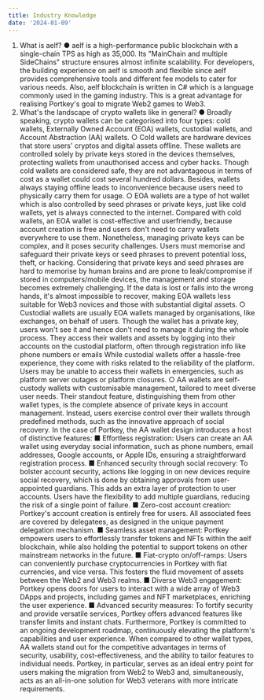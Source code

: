```yaml
---
title: Industry Knowledge
date: '2024-01-09'
---
```


1. What is aelf?
   ● aelf is a high-performance public blockchain with a single-chain TPS as high as 35,000. Its "MainChain and multiple SideChains" structure ensures almost infinite scalability. For developers, the building experience on aelf is smooth and flexible since aelf provides comprehensive tools and different fee models to cater for various needs.
   Also, aelf blockchain is written in C# which is a language commonly used in the gaming industry. This is a great advantage for realising Portkey's goal to migrate Web2 games to Web3.
2. What's the landscape of crypto wallets like in general?
   ● Broadly speaking, crypto wallets can be categorised into four types: cold wallets, Externally Owned Account (EOA) wallets, custodial wallets, and Account Abstraction (AA) wallets.
   ○ Cold wallets are hardware devices that store users' cryptos and digital assets offline. These wallets are controlled solely by private keys stored in the devices themselves, protecting wallets from unauthorised access and cyber hacks.
   Though cold wallets are considered safe, they are not advantageous in terms of cost as a wallet could cost several hundred dollars. Besides, wallets always staying offline leads to inconvenience because users need to physically carry them for usage.
   ○ EOA wallets are a type of hot wallet which is also controlled by seed phrases or private keys, just like cold wallets, yet is always connected to the internet. Compared with cold wallets, an EOA wallet is cost-effective and userfriendly, because account creation is free and users don't need to carry wallets everywhere to use them.
   Nonetheless, managing private keys can be complex, and it poses security challenges. Users must memorise and safeguard their private keys or seed phrases to prevent potential loss, theft, or hacking. Considering that private keys and seed phrases are hard to memorise by human brains and are prone to leak/compromise if stored in computers/mobile devices, the management and storage becomes extremely challenging. If the data is lost or falls into the wrong hands, it's almost impossible to recover, making EOA wallets less suitable for Web3 novices and those with substantial digital assets.
   ○ Custodial wallets are usually EOA wallets managed by organisations, like exchanges, on behalf of users. Though the wallet has a private key, users won't see it and hence don't need to manage it during the whole process. They access their wallets and assets by logging into their accounts on the custodial platform, often through registration info like phone numbers or emails
   While custodial wallets offer a hassle-free experience, they come with risks related to the reliability of the platform. Users may be unable to access their wallets in emergencies, such as platform server outages or platform closures.
   ○ AA wallets are self-custody wallets with customisable management, tailored to meet diverse user needs. Their standout feature, distinguishing them from other wallet types, is the complete absence of private keys in account management. Instead, users exercise control over their wallets through predefined methods, such as the innovative approach of social recovery.
   In the case of Portkey, the AA wallet design introduces a host of distinctive features:
   ■ Effortless registration: Users can create an AA wallet using everyday social information, such as phone numbers, email addresses, Google accounts, or Apple IDs, ensuring a straightforward registration process.
   ■ Enhanced security through social recovery: To bolster account security, actions like logging in on new devices require social recovery, which is done by obtaining approvals from user-appointed guardians. This adds an extra layer of protection to user accounts. Users have the flexibility to add multiple guardians, reducing the risk of a single point of failure.
   ■ Zero-cost account creation: Portkey's account creation is entirely free for users. All associated fees are covered by delegatees, as designed in the unique payment delegation mechanism.
   ■ Seamless asset management: Portkey empowers users to effortlessly transfer tokens and NFTs within the aelf blockchain, while also holding the potential to support tokens on other mainstream networks in the future.
   ■ Fiat-crypto on/off-ramps: Users can conveniently purchase cryptocurrencies in Portkey with fiat currencies, and vice versa. This fosters the fluid movement of assets between the Web2 and Web3 realms.
   ■ Diverse Web3 engagement: Portkey opens doors for users to interact with a wide array of Web3 DApps and projects, including games and NFT marketplaces, enriching the user experience.
   ■ Advanced security measures: To fortify security and provide versatile services, Portkey offers advanced features like transfer limits and instant chats. Furthermore, Portkey is committed to an ongoing development roadmap, continuously elevating the platform's capabilities and user experience.
   When compared to other wallet types, AA wallets stand out for the competitive advantages in terms of security, usability, cost-effectiveness, and the ability to tailor features to individual needs. Portkey, in particular, serves as an ideal entry point for users making the migration from Web2 to Web3 and, simultaneously, acts as an all-in-one solution for Web3 veterans with more intricate requirements.
